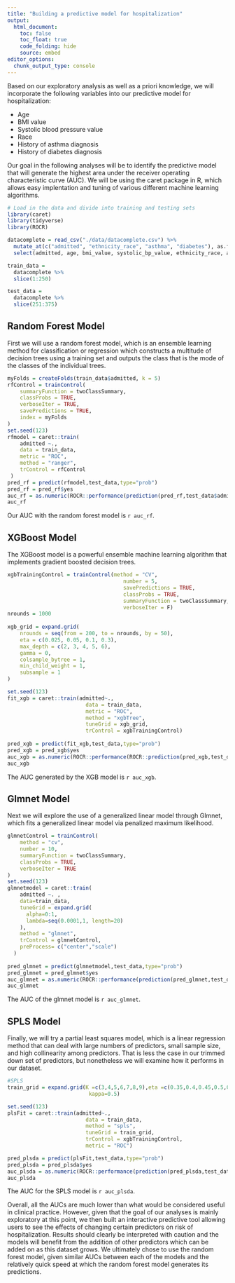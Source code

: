 ```yaml
---
title: "Building a predictive model for hospitalization"
output: 
  html_document:
    toc: false
    toc_float: true
    code_folding: hide
    source: embed
editor_options: 
  chunk_output_type: console
---
```

Based on our exploratory analysis as well as a priori knowledge, we will incorporate the following variables into our predictive model for hospitalization: 

* Age
* BMI value
* Systolic blood pressure value
* Race
* History of asthma diagnosis
* History of diabetes diagnosis

Our goal in the following analyses will be to identify the predictive model that will generate the highest area under the receiver operating characteristic curve (AUC). We will be using the caret package in R, which allows easy implentation and tuning of various different machine learning algorithms. 

```r
# Load in the data and divide into training and testing sets
library(caret)
library(tidyverse)
library(ROCR)

datacomplete = read_csv("./data/datacomplete.csv") %>%
  mutate_at(c("admitted", "ethnicity_race", "asthma", "diabetes"), as.factor) %>%
  select(admitted, age, bmi_value, systolic_bp_value, ethnicity_race, asthma, diabetes)

train_data = 
  datacomplete %>%
  slice(1:250) 

test_data = 
  datacomplete %>%
  slice(251:375)
```

## Random Forest Model

First we will use a random forest model, which is an ensemble learning method for classification or regression which constructs a multitude of decision trees using a training set and outputs the class that is the mode of the classes of the individual trees. 

```r
myFolds = createFolds(train_data$admitted, k = 5)
rfControl = trainControl(
    summaryFunction = twoClassSummary,
    classProbs = TRUE, 
    verboseIter = TRUE,
    savePredictions = TRUE,
    index = myFolds
)
set.seed(123)
rfmodel = caret::train(
    admitted ~., 
    data = train_data,
    metric = "ROC",
    method = "ranger",
    trControl = rfControl
 )
pred_rf = predict(rfmodel,test_data,type="prob")
pred_rf = pred_rf$yes
auc_rf = as.numeric(ROCR::performance(prediction(pred_rf,test_data$admitted),"auc")@y.values)
auc_rf
```

Our AUC with the random forest model is `r auc_rf`.

## XGBoost Model

The XGBoost model is a powerful ensemble machine learning algorithm that implements gradient boosted decision trees.

```r
xgbTrainingControl = trainControl(method = "CV", 
                                     number = 5, 
                                     savePredictions = TRUE, 
                                     classProbs = TRUE, 
                                     summaryFunction = twoClassSummary,
                                     verboseIter = F)
nrounds = 1000
  
xgb_grid = expand.grid(
    nrounds = seq(from = 200, to = nrounds, by = 50),
    eta = c(0.025, 0.05, 0.1, 0.3),
    max_depth = c(2, 3, 4, 5, 6),
    gamma = 0,
    colsample_bytree = 1,
    min_child_weight = 1,
    subsample = 1
)

set.seed(123)
fit_xgb = caret::train(admitted~., 
                         data = train_data, 
                         metric = "ROC",
                         method = "xgbTree", 
                         tuneGrid = xgb_grid,
                         trControl = xgbTrainingControl)
  
pred_xgb = predict(fit_xgb,test_data,type="prob")
pred_xgb = pred_xgb$yes
auc_xgb = as.numeric(ROCR::performance(ROCR::prediction(pred_xgb,test_data$admitted),"auc")@y.values)
auc_xgb
```

The AUC generated by the XGB model is `r auc_xgb`. 

## Glmnet Model

Next we will explore the use of a generalized linear model through Glmnet, which fits a generalized linear model via penalized maximum likelihood. 

```r
glmnetControl = trainControl(
    method = "cv", 
    number = 10,
    summaryFunction = twoClassSummary,
    classProbs = TRUE, 
    verboseIter = TRUE
)
set.seed(123)
glmnetmodel = caret::train(
    admitted ~. , 
    data=train_data,
    tuneGrid = expand.grid(
      alpha=0:1,
      lambda=seq(0.0001,1, length=20)
    ),
    method = "glmnet",
    trControl = glmnetControl,
    preProcess= c("center","scale")
  )
  
pred_glmnet = predict(glmnetmodel,test_data,type="prob") 
pred_glmnet = pred_glmnet$yes
auc_glmnet = as.numeric(ROCR::performance(prediction(pred_glmnet,test_data$admitted),"auc")@y.values)
auc_glmnet
```

The AUC of the glmnet model is `r auc_glmnet`.

## SPLS Model 

Finally, we will try a partial least squares model, which is a linear regression method that can deal with large numbers of predictors, small sample size, and high collinearity among predictors. That is less the case in our trimmed down set of predictors, but nonetheless we will examine how it performs in our dataset. 

```r
#SPLS
train_grid = expand.grid(K =c(3,4,5,6,7,8,9),eta =c(0.35,0.4,0.45,0.5,0.55,0.6,0.7,0.8,0.9),
                          kappa=0.5)

set.seed(123)
plsFit = caret::train(admitted~.,
                         data = train_data,
                         method = "spls",
                         tuneGrid = train_grid,
                         trControl = xgbTrainingControl,
                         metric = "ROC")

pred_plsda = predict(plsFit,test_data,type="prob")
pred_plsda = pred_plsda$yes
auc_plsda = as.numeric(ROCR::performance(prediction(pred_plsda,test_data$admitted),"auc")@y.values)
auc_plsda
```

The AUC for the SPLS model is `r auc_plsda`. 

Overall, all the AUCs are much lower than what would be considered useful in clinical practice. However, given that the goal of our analyses is mainly exploratory at this point, we then built an interactive predictive tool allowing users to see the effects of changing certain predictors on risk of hospitalization. Results should clearly be interpreted with caution and the models will benefit from the addition of other predictors which can be added on as this dataset grows. We ultimately chose to use the random forest model, given similar AUCs between each of the models and the relatively quick speed at which the random forest model generates its predictions. 
